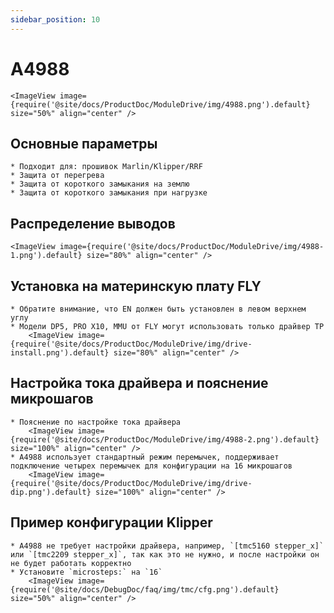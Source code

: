 ```yaml
---
sidebar_position: 10
---
```





# A4988

    <ImageView image={require('@site/docs/ProductDoc/ModuleDrive/img/4988.png').default} size="50%" align="center" />

## Основные параметры

    * Подходит для: прошивок Marlin/Klipper/RRF
    * Защита от перегрева
    * Защита от короткого замыкания на землю
    * Защита от короткого замыкания при нагрузке

## Распределение выводов

    <ImageView image={require('@site/docs/ProductDoc/ModuleDrive/img/4988-1.png').default} size="80%" align="center" />

## Установка на материнскую плату FLY
    * Обратите внимание, что EN должен быть установлен в левом верхнем углу
    * Модели DP5, PRO X10, MMU от FLY могут использовать только драйвер TP
        <ImageView image={require('@site/docs/ProductDoc/ModuleDrive/img/drive-install.png').default} size="80%" align="center" />

## Настройка тока драйвера и пояснение микрошагов
    * Пояснение по настройке тока драйвера
        <ImageView image={require('@site/docs/ProductDoc/ModuleDrive/img/4988-2.png').default} size="100%" align="center" />
    * A4988 использует стандартный режим перемычек, поддерживает подключение четырех перемычек для конфигурации на 16 микрошагов
        <ImageView image={require('@site/docs/ProductDoc/ModuleDrive/img/drive-dip.png').default} size="100%" align="center" />

## Пример конфигурации Klipper
    * A4988 не требует настройки драйвера, например, `[tmc5160 stepper_x]` или `[tmc2209 stepper_x]`, так как это не нужно, и после настройки он не будет работать корректно
    * Установите `microsteps:` на `16`
        <ImageView image={require('@site/docs/DebugDoc/faq/img/tmc/cfg.png').default} size="50%" align="center" />